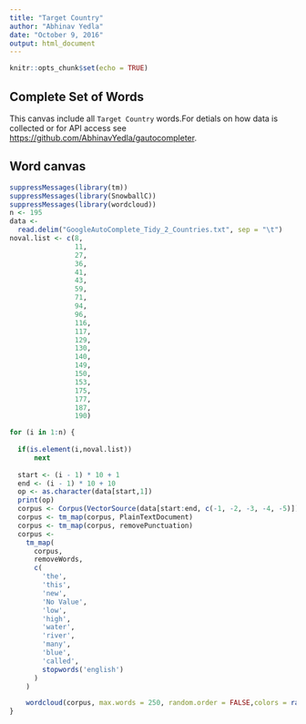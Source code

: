 ```yaml
---
title: "Target Country"
author: "Abhinav Yedla"
date: "October 9, 2016"
output: html_document
---
```


```r
knitr::opts_chunk$set(echo = TRUE)
```

## Complete Set of Words

This canvas include all `Target Country` words.For detials on how data is collected or for API access see <https://github.com/AbhinavYedla/gautocompleter>.

## Word canvas

```r
suppressMessages(library(tm))
suppressMessages(library(SnowballC))
suppressMessages(library(wordcloud))
n <- 195
data <-
  read.delim("GoogleAutoComplete_Tidy_2_Countries.txt", sep = "\t")
noval.list <- c(8,
                11,
                27,
                36,
                41,
                43,
                59,
                71,
                94,
                96,
                116,
                117,
                129,
                130,
                140,
                149,
                150,
                153,
                175,
                177,
                187,
                190)

for (i in 1:n) {
  
  if(is.element(i,noval.list))
      next
  
  start <- (i - 1) * 10 + 1
  end <- (i - 1) * 10 + 10
  op <- as.character(data[start,1])
  print(op)
  corpus <- Corpus(VectorSource(data[start:end, c(-1, -2, -3, -4, -5)]))
  corpus <- tm_map(corpus, PlainTextDocument)
  corpus <- tm_map(corpus, removePunctuation)
  corpus <-
    tm_map(
      corpus,
      removeWords,
      c(
        'the',
        'this',
        'new',
        'No Value',
        'low',
        'high',
        'water',
        'river',
        'many',
        'blue',
        'called',
        stopwords('english')
      )
    )

    wordcloud(corpus, max.words = 250, random.order = FALSE,colors = rainbow(n = 100),scale=c(2,.2),rot.per=.15)
}
```